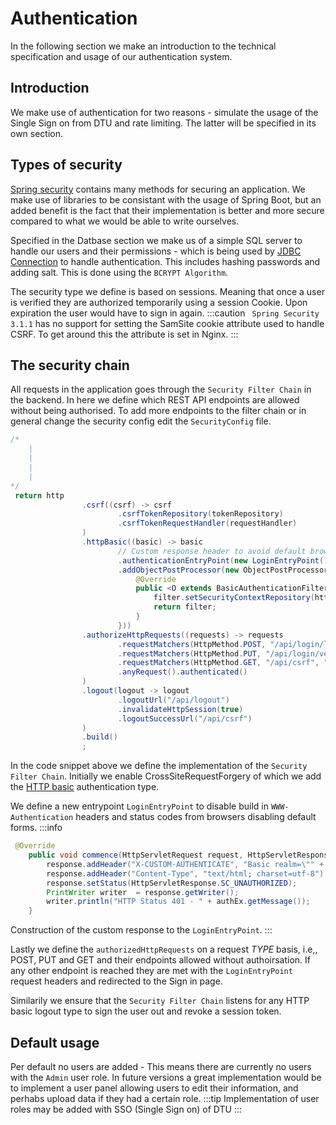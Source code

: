 # Authentication

In the following section we make an introduction to the technical specification and usage of our authentication system. 

## Introduction 
We make use of authentication for two reasons - simulate the usage of the Single Sign on from DTU and rate limiting. 
The latter will be specified in its own section. 

## Types of security
[Spring security](https://docs.spring.io/spring-security/reference/index.html) contains many methods for securing an application. We make use of libraries to be consistant with the usage of Spring Boot, 
but an added benefit is the fact that their implementation is better and more secure compared to what we would be able to write ourselves. 

Specified in the Datbase section we make us of a simple SQL server to handle our users and their permissions - which is being used by [JDBC Connection](https://docs.spring.io/spring-security/reference/servlet/authentication/passwords/jdbc.html) to handle authentication. 
This includes hashing passwords and adding salt. This is done using the ```BCRYPT Algorithm```.

The security type we define is based on sessions. Meaning that once a user is verified they are authorized temporarily using a session Cookie. 
Upon expiration the user would have to sign in again. 
:::caution
``` Spring Security 3.1.1``` has no support for setting the SamSite cookie attribute used to handle CSRF. 
To get around this the attribute is set in Nginx. 
:::


## The security chain
All requests in the application goes through the ```Security Filter Chain``` in the backend. 
In here we define which REST API endpoints are allowed without being authorised. 
To add more endpoints to the filter chain or in general change the security config edit the  ```SecurityConfig``` file. 

```java
/*
    |
    |
    |
    |
*/
 return http
                .csrf((csrf) -> csrf
                        .csrfTokenRepository(tokenRepository)
                        .csrfTokenRequestHandler(requestHandler)
                )
                .httpBasic((basic) -> basic
                        // Custom response header to avoid default browser login behavior
                        .authenticationEntryPoint(new LoginEntryPoint())
                        .addObjectPostProcessor(new ObjectPostProcessor<BasicAuthenticationFilter>() {
                            @Override
                            public <O extends BasicAuthenticationFilter> O postProcess(O filter) {
                                filter.setSecurityContextRepository(httpSessionSecurityContextRepository);
                                return filter;
                            }
                        }))
                .authorizeHttpRequests((requests) -> requests
                        .requestMatchers(HttpMethod.POST, "/api/login/login", "/api/login/recover", "/api/login/register", "/api/login/recover").permitAll()
                        .requestMatchers(HttpMethod.PUT, "/api/login/verify", "/api/login/newPassword").permitAll()
                        .requestMatchers(HttpMethod.GET, "/api/csrf", "/api/login/logout", "/api/breaches/all").permitAll()
                        .anyRequest().authenticated()
                )
                .logout(logout -> logout
                        .logoutUrl("/api/logout")
                        .invalidateHttpSession(true)
                        .logoutSuccessUrl("/api/csrf")
                )
                .build()
                ;
```

In the code snippet above we define the implementation of the ```Security Filter Chain```. 
Initially we enable CrossSiteRequestForgery of which we add the [HTTP basic](https://swagger.io/docs/specification/authentication/basic-authentication/) authentication type. 

We define a new entrypoint ```LoginEntryPoint``` to disable build in ```WWW-Authentication``` headers and status codes from browsers disabling default forms. 
:::info
```java
 @Override
    public void commence(HttpServletRequest request, HttpServletResponse response, AuthenticationException authEx) throws IOException {
        response.addHeader("X-CUSTOM-AUTHENTICATE", "Basic realm=\"" + getRealmName() + "\"");
        response.addHeader("Content-Type", "text/html; charset=utf-8");
        response.setStatus(HttpServletResponse.SC_UNAUTHORIZED);
        PrintWriter writer  = response.getWriter();
        writer.println("HTTP Status 401 - " + authEx.getMessage());
    }
```
Construction of the custom response to the ```LoginEntryPoint```.
:::

Lastly we define the ```authorizedHttpRequests``` on a request *TYPE* basis, i.e,, POST, PUT and GET and their endpoints allowed without authoirsation. 
If any other endpoint is reached they are met with the ```LoginEntryPoint``` request headers and redirected to the Sign in page. 

Similarily we ensure that the ```Security Filter Chain``` listens for any HTTP basic logout type to sign the user out and revoke a session token. 


## Default usage
Per default no users are added - This means there are currently no users with the ```Admin``` user role.
In future versions a great implementation would be to implement a user panel allowing users to edit their information, and perhabs upload data if they had a certain role. 
:::tip
Implementation of user roles may be added with SSO (Single Sign on) of DTU
:::

